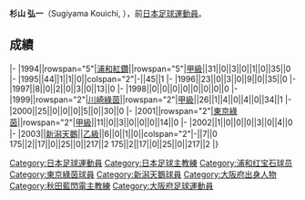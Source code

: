 {{Infobox football biography
|name=杉山弘一
|image=[[file:Sugiyama_singapore.jpg|250px]]
|fullname=杉山弘一
|birth_date={{Birth date and age|1971|10|27}}
|cityofbirth=[[大阪府|大阪府]]
|countryofbirth=[[日本|日本]]
|position=[[後衛_(足球)|後衛]]
|currentclub=
|years=1994-1998<br/>1999-2002<br/>2003
|clubs=[[浦和紅鑽|浦和紅鑽]]<br/>[[東京綠茵|川崎綠茵/東京綠茵]]<br/>[[新潟天鵝|新潟天鵝]]
|caps(goals)=
|nationalyears=
|nationalteam=
|nationalcaps(goals)=
|manageryears1 = 2010-2013
|managerclubs1 = [[新加坡新潟天鵝足球會|新加坡新潟天鵝]]
|manageryears2 = 2014
|managerclubs2 = [[大城府足球會|大城府FC]]
|manageryears3 = 2015
|managerclubs3 = {{Link-ja|BBCU足球會|BBCU FC|d=BBCU FC}}
|manageryears4 = 2016
|managerclubs4 = [[猜納犀鳥足球會|猜納犀鳥FC]]
|manageryears5 = 2017-2018
|managerclubs5 = [[秋田藍閃電|秋田藍閃電]]
|manageryears6=2019
|managerclubs6=[[奈良俱樂部|奈良俱樂部]]
}}
'''杉山 弘一'''（Sugiyama Kouichi, {{Bd|1971年|10月27日||}}），前[[日本|日本]][[足球|足球]][[運動員|運動員]]。

==成績==
{{Football player club statistics 1|YYN}}
{{Football player club statistics 2|JPN|YYN}}
|-
|1994||rowspan="5"|[[浦和紅鑽|浦和紅鑽]]||rowspan="5"|[[日本職業足球甲級聯賽|甲級]]||31||0||3||0||1||0||35||0
|-
|1995||44||1||1||0||colspan="2"|-||45||1
|-
|1996||23||0||3||0||9||0||35||0
|-
|1997||8||0||2||0||3||0||13||0
|-
|1998||0||0||0||0||0||0||0||0
|-
|1999||rowspan="2"|[[東京綠茵|川崎綠茵]]||rowspan="2"|[[日本職業足球甲級聯賽|甲級]]||26||1||4||0||4||0||34||1
|-
|2000||25||0||0||0||5||0||30||0
|-
|2001||rowspan="2"|[[東京綠茵|東京綠茵]]||rowspan="2"|[[日本職業足球甲級聯賽|甲級]]||11||0||3||0||0||0||14||0
|-
|2002||1||0||0||0||3||0||4||0
|-
|2003||[[新潟天鵝|新潟天鵝]]||[[日本職業足球乙級聯賽|乙級]]||6||0||1||0||colspan="2"|-||7||0
{{Football player club statistics 3|1|JPN}}175||2||17||0||25||0||217||2
{{Football player club statistics 5}}175||2||17||0||25||0||217||2
|}

{{Japan-sport-bio-stub}}
{{Soccer-player-stub}}

[[Category:日本足球運動員|Category:日本足球運動員]]
[[Category:日本足球主教練|Category:日本足球主教練]]
[[Category:浦和红宝石球员|Category:浦和红宝石球员]]
[[Category:東京綠茵球員|Category:東京綠茵球員]]
[[Category:新潟天鵝球員|Category:新潟天鵝球員]]
[[Category:大阪府出身人物|Category:大阪府出身人物]]
[[Category:秋田藍閃電主教練|Category:秋田藍閃電主教練]]
[[Category:大阪府足球運動員|Category:大阪府足球運動員]]
